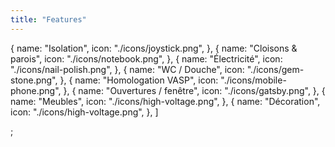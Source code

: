 ```yaml
---
title: "Features"
---
```


  {
    name: "Isolation",
    icon: "./icons/joystick.png",
  },
  {
    name: "Cloisons & parois",
    icon: "./icons/notebook.png",
  },
  {
    name: "Électricité",
    icon: "./icons/nail-polish.png",
  },
  {
    name: "WC / Douche",
    icon: "./icons/gem-stone.png",
  },
  {
    name: "Homologation VASP",
    icon: "./icons/mobile-phone.png",
  },
  {
    name: "Ouvertures / fenêtre",
    icon: "./icons/gatsby.png",
  },
  {
    name: "Meubles",
    icon: "./icons/high-voltage.png",
  },
  {
      name: "Décoration",
      icon: "./icons/high-voltage.png",
    },
]

;
